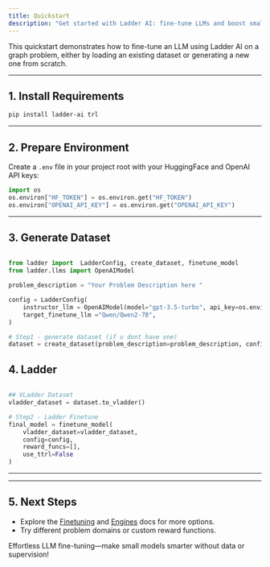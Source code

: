 ```yaml
---
title: Quickstart
description: "Get started with Ladder AI: fine-tune LLMs and boost small models in minutes."
---
```


This quickstart demonstrates how to fine-tune an LLM using Ladder AI on a graph problem, either by loading an existing dataset or generating a new one from scratch.

---

## 1. Install Requirements

```sh
pip install ladder-ai trl
```

---

## 2. Prepare Environment

Create a `.env` file in your project root with your HuggingFace and OpenAI API keys:

```python
import os
os.environ["HF_TOKEN"] = os.environ.get("HF_TOKEN")
os.environ["OPENAI_API_KEY"] = os.environ.get("OPENAI_API_KEY")
```

---

## 3. Generate Dataset

```python

from ladder import  LadderConfig, create_dataset, finetune_model
from ladder.llms import OpenAIModel

problem_description = "Your Problem Description here "

config = LadderConfig(
    instructor_llm = OpenAIModel(model="gpt-3.5-turbo", api_key=os.environ.get("OPENAI_API_KEY") ),
    target_finetune_llm ="Qwen/Qwen2-7B",
)

# Step1 - generate dataset (if u dont have one)
dataset = create_dataset(problem_description=problem_description, config=config, dataset_len=10)
```

## 4. Ladder

```python

## VLadder Dataset
vladder_dataset = dataset.to_vladder()

# Step2 - Ladder Finetune
final_model = finetune_model(
    vladder_dataset=vladder_dataset,
    config=config,
    reward_funcs=[],
    use_ttrl=False
)
```

---

---

## 5. Next Steps

- Explore the [Finetuning](./finetuning/ladder) and [Engines](./engines/llm_engine) docs for more options.
- Try different problem domains or custom reward functions.

Effortless LLM fine-tuning—make small models smarter without data or supervision!
